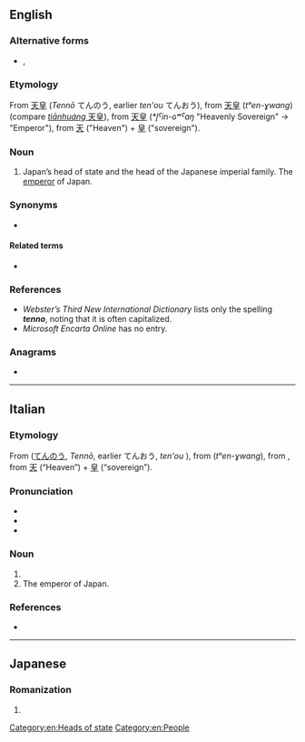 {{also|Tenno}}
==English==

===Alternative forms===
* {{l|en|Tenno}}, {{l|en|Tennou}}

===Etymology===
From {{etyl|ja|en}} [[天皇]] (''Tennō'' てんのう, earlier ''ten'ou'' てんおう), from {{etyl|ltc|en}} [[天皇]] (''tʰen-ɣwang'') (compare {{etyl|cmn|-}} [[天皇|''tiānhuáng'' 天皇]]), from {{etyl|och|en}} [[天皇]] (''*l̥ˁin-ɢʷˁaŋ'' "Heavenly Sovereign" → "Emperor"), from [[天]] ("Heaven") + [[皇]] ("sovereign").

===Noun===
{{en-noun}}

# Japan’s head of state and the head of the Japanese imperial family. The [[emperor]] of Japan.

===Synonyms===
* {{l|en|mikado}}

====Related terms====
* {{l|en|Chrysanthemum Throne}}

===References===
* ''Webster’s Third New International Dictionary'' lists only the spelling '''''tenno''''', noting that it is often capitalized.
* ''Microsoft Encarta Online'' has no entry.

===Anagrams===
* {{anagrams|en|a=ennot|nonet|tenon|tonne}}

[[Category:en:Heads of state]]
[[Category:en:People]]

----

==Italian==

===Etymology===
From {{bor|it|ja|天皇}} ([[てんのう]], ''Tennō'', earlier てんおう, ''ten'ou'' ), from {{der|it|ltc|天皇}} (''tʰen-ɣwang''), from {{der|it|och|天皇|tr=*l̥ˁin-ɢʷˁaŋ||Heavenly Sovereign” → “Emperor}}, from [[天]] (“Heaven”) + [[皇]] (“sovereign”).

===Pronunciation===
* {{IPA|it|/ˈtɛn.no/|[ˈt̪ɛn̺n̺o]}}
* {{rhymes|it|ɛnno}}
* {{hyph|it|tèn|no}}

===Noun===
{{it-noun|m|-}}

# {{n-g|The official [[title]] of the [[emperor]] of [[Japan]].}}
# The emperor of Japan.

===References===
* {{R:it:Trec}}

{{cat|it|People}}

----

==Japanese==

===Romanization===
{{ja-romaji}}

# {{ja-romanization of|てんのう}}